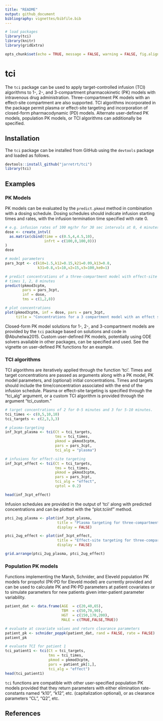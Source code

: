 ```yaml
---
title: "README"
output: github_document
bibliography: vignettes/bibfile.bib
---
```


```r
# load packages
library(tci)
library(knitr)
library(gridExtra)

opts_chunk$set(echo = TRUE, message = FALSE, warning = FALSE, fig.align="center")
```

# tci

The `tci` package can be used to apply target-controlled infusion (TCI) algorithms to 1-, 2-, and 3-compartment pharmacokinetic (PK) models with intravenous drug administration. Three-compartment PK models with an effect-site compartment are also supported. TCI algorithms incorporated in the package permit plasma or effect-site targeting and incorporation of closed-form pharmacodynamic (PD) models. Alternate user-defined PK models, population PK models, or TCI algorithms can additionally be specified. 

## Installation

The `tci` package can be installed from GitHub using the `devtools` package and loaded as follows. 

```r
devtools::install_github("jarretrt/tci")
library(tci)
```


## Examples

### PK Models

PK models can be evaluated by the `predict.pkmod` method in combination with a dosing schedule. Dosing schedules should indicate infusion starting times and rates, with the infusion termination time specified with rate 0. 


```r
# e.g. infusion rates of 100 mg/hr for 30 sec intervals at 0, 4 minutes.
dose <- create_intvl(
  as.matrix(cbind(time = c(0.5,4,4.5,10), 
                  infrt = c(100,0,100,0)))
)
dose

# model parameters 
pars_3cpt <- c(k10=1.5,k12=0.15,k21=0.09,k13=0.8,
               k31=0.8,v1=10,v2=15,v3=100,ke0=1)

# predict concentrations of a three-compartment model with effect-site at
# times 1, 2, 8 minutes
predict(pkmod3cptm, 
        pars = pars_3cpt,
        inf = dose, 
        tms = c(1,2,8))

# plot concentrations
plot(pkmod3cptm, inf = dose, pars = pars_3cpt,
     title = "Concentrations for a 3 compartment model with an effect site")
```

Closed-form PK model solutions for 1-, 2-, and 3-compartment models are provided by the `tci` package based on solutions and code in @Abuhelwa2015. Custom user-defined PK models, potentially using ODE solvers available in other packages, can be specified and used. See the vignette on user-defined PK functions for an example.



### TCI algorithms

TCI algorithms are iteratively applied through the function 'tci'. Times and target concentrations are passed as arguments along with a PK model, PK model parameters, and (optional) initial concentrations. Times and targets should include the time/concentration associated with the end of the infusion schedule. Plasma or effect-site targeting is specified through the "tci_alg" argument, or a custom TCI algorithm is provided through the argument "tci_custom." 

```r
# target concentrations of 2 for 0-5 minutes and 3 for 5-10 minutes.
tci_times <- c(0,5,10,10)
tci_targets <- c(2,3,3,3)

# plasma-targeting
inf_3cpt_plasma <- tci(Ct = tci_targets, 
                       tms = tci_times, 
                       pkmod = pkmod3cptm, 
                       pars = pars_3cpt, 
                       tci_alg = "plasma")

# infusions for effect-site targeting
inf_3cpt_effect <- tci(Ct = tci_targets, 
                       tms = tci_times, 
                       pkmod = pkmod3cptm, 
                       pars = pars_3cpt, 
                       tci_alg = "effect", 
                       cptol = 0.2)

head(inf_3cpt_effect)
```

Infusion schedules are provided in the output of 'tci' along with predicted concentrations and can be plotted with the "plot.tciinf" method.

```r
ptci_2ug_plasma <- plot(inf_3cpt_plasma, 
                        title = "Plasma targeting for three-compartment model",
                        display = FALSE)

ptci_2ug_effect <- plot(inf_3cpt_effect, 
                        title = "Effect-site targeting for three-compartment model",
                        display = FALSE)

grid.arrange(ptci_2ug_plasma, ptci_2ug_effect)
```


### Population PK models

Functions implementing the Marsh, Schnider, and Eleveld population PK models for propofol (PK-PD for Eleveld model) are currently provided and can be used to calculate PK and PK-PD parameters at patient covariates or to simulate parameters for new patients given inter-patient parameter variability. 

```r
patient_dat <- data.frame(AGE  = c(20,40,65),
                          TBM  = c(50,70,90),
                          HGT  = c(150,170,200),
                          MALE = c(TRUE,FALSE,TRUE))

# evaluate at covariate values and return clearance parameters
patient_pk <- schnider_poppk(patient_dat, rand = FALSE, rate = FALSE)
patient_pk

# evaluate TCI for patient 1
tci_patient1 <- tci(Ct = tci_targets, 
                    tms = tci_times, 
                    pkmod = pkmod3cptm, 
                    pars = patient_pk[1,], 
                    tci_alg = "effect")
head(tci_patient1)
```

`tci` functions are compatible with other user-specified population PK models provided that they return parameters with either elimination rate-constants named "k10", "k12", etc. (capitalization optional), or as clearance parameters "CL", "Q2", etc.


## References






